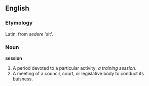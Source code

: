 ==English==

===Etymology===
Latin, from  ''sedere'' 'sit'.

===Noun===
'''session'''
# A period devoted to a particular activity; ''a training session''.
# A meeting of a council, court, or legislative body to conduct its buisness.